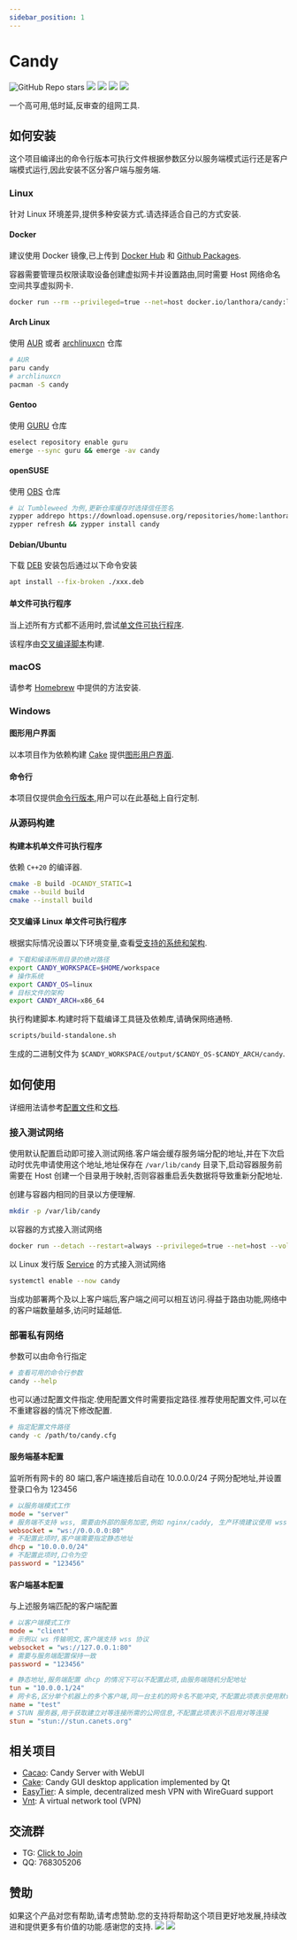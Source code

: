 ```yaml
---
sidebar_position: 1
---
```


# Candy
![GitHub Repo stars](https://img.shields.io/github/release/lanthora/candy)
![](https://img.shields.io/github/actions/workflow/status/lanthora/candy/release.yaml)
![](https://img.shields.io/github/contributors-anon/lanthora/candy)
![](https://img.shields.io/github/issues-raw/lanthora/candy)
![](https://img.shields.io/github/issues-pr-raw/lanthora/candy)

一个高可用,低时延,反审查的组网工具.

## 如何安装

这个项目编译出的命令行版本可执行文件根据参数区分以服务端模式运行还是客户端模式运行,因此安装不区分客户端与服务端.

### Linux

针对 Linux 环境差异,提供多种安装方式.请选择适合自己的方式安装.

#### Docker

建议使用 Docker 镜像,已上传到 [Docker Hub](https://hub.docker.com/r/lanthora/candy) 和 [Github Packages](https://github.com/lanthora/candy/pkgs/container/candy).

容器需要管理员权限读取设备创建虚拟网卡并设置路由,同时需要 Host 网络命名空间共享虚拟网卡.

```bash
docker run --rm --privileged=true --net=host docker.io/lanthora/candy:latest --help
```

#### Arch Linux

使用 [AUR](https://aur.archlinux.org/packages/candy) 或者 [archlinuxcn](https://github.com/archlinuxcn/repo/tree/master/archlinuxcn/candy) 仓库

```bash
# AUR
paru candy
# archlinuxcn
pacman -S candy
```

#### Gentoo

使用 [GURU](https://github.com/gentoo/guru/tree/master/net-vpn/candy) 仓库

```bash
eselect repository enable guru
emerge --sync guru && emerge -av candy
```

#### openSUSE 

使用 [OBS](https://software.opensuse.org/download/package?package=candy&project=home:lanthora:candy) 仓库

```bash
# 以 Tumbleweed 为例,更新仓库缓存时选择信任签名
zypper addrepo https://download.opensuse.org/repositories/home:lanthora:candy/openSUSE_Tumbleweed/home:lanthora:candy.repo
zypper refresh && zypper install candy
```

#### Debian/Ubuntu

下载 [DEB](https://github.com/lanthora/candy/releases/latest) 安装包后通过以下命令安装

```bash
apt install --fix-broken ./xxx.deb
```

#### 单文件可执行程序

当上述所有方式都不适用时,尝试[单文件可执行程序](https://github.com/lanthora/candy/releases/latest).

该程序由[交叉编译脚本](https://github.com/lanthora/candy/blob/master/scripts/build-standalone.sh)构建.

### macOS

请参考 [Homebrew](https://github.com/lanthora/homebrew-repo) 中提供的方法安装.

### Windows

#### 图形用户界面

以本项目作为依赖构建 [Cake](https://github.com/lanthora/cake) 提供[图形用户界面](https://github.com/lanthora/cake/releases/latest).

#### 命令行

本项目仅提供[命令行版本](https://github.com/lanthora/candy/releases/latest),用户可以在此基础上自行定制.

### 从源码构建

#### 构建本机单文件可执行程序

依赖 `C++20` 的编译器.

```bash
cmake -B build -DCANDY_STATIC=1
cmake --build build
cmake --install build
```

#### 交叉编译 Linux 单文件可执行程序

根据实际情况设置以下环境变量,查看[受支持的系统和架构](https://github.com/lanthora/candy/blob/master/scripts/standalone.json).

```bash
# 下载和编译所用目录的绝对路径
export CANDY_WORKSPACE=$HOME/workspace
# 操作系统
export CANDY_OS=linux
# 目标文件的架构
export CANDY_ARCH=x86_64
```

执行构建脚本.构建时将下载编译工具链及依赖库,请确保网络通畅.

```bash
scripts/build-standalone.sh
```

生成的二进制文件为 `$CANDY_WORKSPACE/output/$CANDY_OS-$CANDY_ARCH/candy`.

## 如何使用

详细用法请参考[配置文件](https://github.com/lanthora/candy/blob/master/candy.cfg)和[文档](https://docs.canets.org).

### 接入测试网络

使用默认配置启动即可接入测试网络.客户端会缓存服务端分配的地址,并在下次启动时优先申请使用这个地址,地址保存在 `/var/lib/candy` 目录下,启动容器服务前需要在 Host 创建一个目录用于映射,否则容器重启丢失数据将导致重新分配地址.

创建与容器内相同的目录以方便理解.

```bash
mkdir -p /var/lib/candy
```

以容器的方式接入测试网络

```bash
docker run --detach --restart=always --privileged=true --net=host --volume /var/lib/candy:/var/lib/candy docker.io/lanthora/candy:latest
```

以 Linux 发行版 [Service](https://github.com/lanthora/candy/blob/master/candy.service) 的方式接入测试网络

```bash
systemctl enable --now candy
```

当成功部署两个及以上客户端后,客户端之间可以相互访问.得益于路由功能,网络中的客户端数量越多,访问时延越低.

### 部署私有网络

参数可以由命令行指定

```bash
# 查看可用的命令行参数
candy --help
```

也可以通过配置文件指定.使用配置文件时需要指定路径.推荐使用配置文件,可以在不重建容器的情况下修改配置.

```bash
# 指定配置文件路径
candy -c /path/to/candy.cfg
```

#### 服务端基本配置

监听所有网卡的 80 端口,客户端连接后自动在 10.0.0.0/24 子网分配地址,并设置登录口令为 123456

```ini
# 以服务端模式工作
mode = "server"
# 服务端不支持 wss, 需要由外部的服务加密,例如 nginx/caddy, 生产环境建议使用 wss
websocket = "ws://0.0.0.0:80"
# 不配置此项时,客户端需要指定静态地址
dhcp = "10.0.0.0/24"
# 不配置此项时,口令为空
password = "123456"
```

#### 客户端基本配置

与上述服务端匹配的客户端配置

```ini
# 以客户端模式工作
mode = "client"
# 示例以 ws 传输明文,客户端支持 wss 协议
websocket = "ws://127.0.0.1:80"
# 需要与服务端配置保持一致
password = "123456"

# 静态地址,服务端配置 dhcp 的情况下可以不配置此项,由服务端随机分配地址
tun = "10.0.0.1/24"
# 网卡名,区分单个机器上的多个客户端,同一台主机的网卡名不能冲突,不配置此项表示使用默认网卡名 candy
name = "test"
# STUN 服务器,用于获取建立对等连接所需的公网信息,不配置此项表示不启用对等连接
stun = "stun://stun.canets.org"
```

## 相关项目

- [Cacao](https://github.com/lanthora/cacao): Candy Server with WebUI
- [Cake](https://github.com/lanthora/cake): Candy GUI desktop application implemented by Qt
- [EasyTier](https://github.com/EasyTier/EasyTier): A simple, decentralized mesh VPN with WireGuard support
- [Vnt](https://github.com/vnt-dev/vnt): A virtual network tool (VPN)

## 交流群

- TG: [Click to Join](https://t.me/CandyUserGroup)
- QQ: 768305206

## 赞助

如果这个产品对您有帮助,请考虑赞助.您的支持将帮助这个项目更好地发展,持续改进和提供更多有价值的功能.感谢您的支持.
![](alipay.png)
![](wechat.png)
